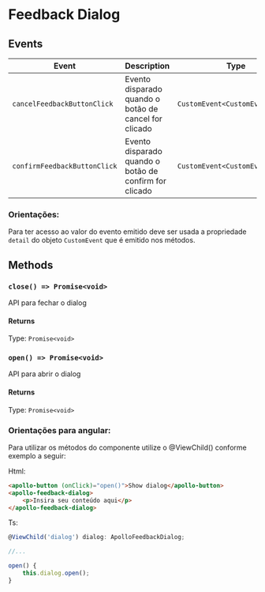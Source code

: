 
# Feedback Dialog

<Status />

<Story id="components-feedback-dialog--base" />

<Props id="components-feedback-dialog--base" />

## Events

| Event                        | Description                                            | Type                            |
| ---------------------------- | ------------------------------------------------------ | ------------------------------- |
| `cancelFeedbackButtonClick`  | Evento disparado quando o botão de cancel for clicado  | `CustomEvent<CustomEvent<any>>` |
| `confirmFeedbackButtonClick` | Evento disparado quando o botão de confirm for clicado | `CustomEvent<CustomEvent<any>>` |

### Orientações:

Para ter acesso ao valor do evento emitido deve ser usada a propriedade `detail` do objeto `CustomEvent` que é emitido nos métodos.

## Methods

### `close() => Promise<void>`

API para fechar o dialog

#### Returns

Type: `Promise<void>`

### `open() => Promise<void>`

API para abrir o dialog

#### Returns

Type: `Promise<void>`

### Orientações para angular:

Para utilizar os métodos do componente utilize o @ViewChild() conforme exemplo a seguir:

Html:

```html
<apollo-button (onClick)="open()">Show dialog</apollo-button>
<apollo-feedback-dialog>
    <p>Insira seu conteúdo aqui</p>
</apollo-feedback-dialog>
```

Ts:

```javascript
@ViewChild('dialog') dialog: ApolloFeedbackDialog;

//...

open() {
    this.dialog.open();
}
```
